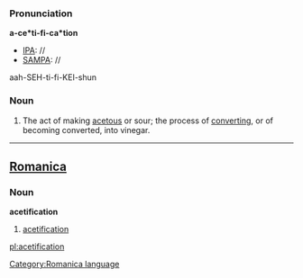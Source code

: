 ===Pronunciation===
'''a-ce*ti-fi-ca*tion'''
*[[IPA]]: //
*[[SAMPA]]: //
aah-SEH-ti-fi-KEI-shun
===Noun===
#The act of making [[acetous]] or sour; the process of [[converting]], or of becoming converted, into vinegar.
----

==[[Romanica]]==
[[Category:Romanica language]]
===Noun===
<b>acetification</b>
#[[acetification]]

[[pl:acetification]]